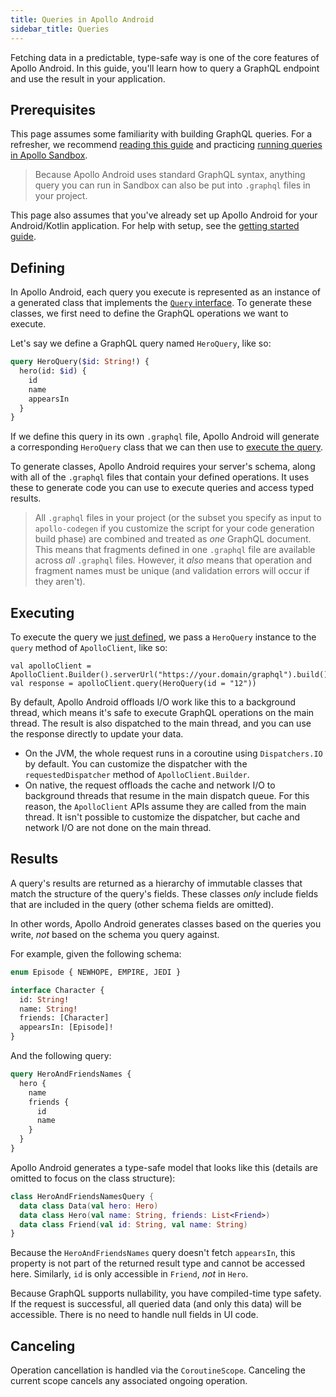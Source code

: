 ```yaml
---
title: Queries in Apollo Android
sidebar_title: Queries
---
```



Fetching data in a predictable, type-safe way is one of the core features of Apollo Android. In this guide, you'll learn how to query a GraphQL endpoint and use the result in your application.

## Prerequisites

This page assumes some familiarity with building GraphQL queries. For a refresher, we recommend [reading this guide](http://graphql.org/learn/queries/) and practicing [running queries in Apollo Sandbox](https://studio.apollographql.com/sandbox/explorer?endpoint=https%3A%2F%2Fswapi-graphql.netlify.app%2F.netlify%2Ffunctions%2Findex&explorerURLState=N4IgJg9gxgrgtgUwHYBcQC4QEcYIE4CeABAOIIoBiAlgDZwDORwAOkkUQIY03V2Mtt2RAGa0GTVkKEoqKGgklCAvopVIlIADQgAbhzxUOAI3n0MIEEqA).

> Because Apollo Android uses standard GraphQL syntax, anything query you can run in Sandbox can also be put into `.graphql` files in your project.

This page also assumes that you've already set up Apollo Android for your Android/Kotlin application. For help with setup, see the [getting started guide](../#get-started).

## Defining

In Apollo Android, each query you execute is represented as an instance of a generated class that implements the [`Query` interface](https://github.com/apollographql/apollo-android/blob/9c998e47f698bdbe5db6b6d6965dbc34183d507e/apollo-api/src/commonMain/kotlin/com/apollographql/apollo3/api/Query.kt#L6). To generate these classes, we first need to define the GraphQL operations we want to execute.

Let's say we define a GraphQL query named `HeroQuery`, like so:

```graphql:title=HeroQuery.graphql
query HeroQuery($id: String!) {
  hero(id: $id) {
    id
    name
    appearsIn
  }
}
```

If we define this query in its own `.graphql` file, Apollo Android will generate a corresponding `HeroQuery` class that we can then use to [execute the query](#executing).

To generate classes, Apollo Android requires your server's schema, along with all of the `.graphql` files that contain your defined operations. It uses these to generate code you can use to execute queries and access typed results.

> All `.graphql` files in your project (or the subset you specify as input to `apollo-codegen` if you customize the script for your code generation build phase) are combined and treated as _one_ GraphQL document. This means that fragments defined in one `.graphql` file are available across _all_ `.graphql` files. However, it _also_ means that operation and fragment names must be unique (and validation errors will occur if they aren't).


## Executing

To execute the query we [just defined](#defining), we pass a `HeroQuery` instance to the `query` method of `ApolloClient`, like so:

```kotlin{2}
val apolloClient = ApolloClient.Builder().serverUrl("https://your.domain/graphql").build()
val response = apolloClient.query(HeroQuery(id = "12"))
```

By default, Apollo Android offloads I/O work like this to a background thread, which means it's safe to execute GraphQL operations on the main thread. The result is also dispatched to the main thread, and you can use the response directly to update your data.

* On the JVM, the whole request runs in a coroutine using `Dispatchers.IO` by default. You can customize the dispatcher with
  the `requestedDispatcher` method of `ApolloClient.Builder`.
* On native, the request offloads the cache and network I/O to background threads that resume in the main dispatch queue. For this reason,
  the `ApolloClient` APIs assume they are called from the main thread. It isn't possible to customize the dispatcher, but cache and network
  I/O are not done on the main thread.

## Results

A query's results are returned as a hierarchy of immutable classes that match the structure of the query's fields. These classes _only_ include fields that are included in the query (other schema fields are omitted).

In other words, Apollo Android generates classes based on the queries you write, _not_ based on the schema you query against.

For example, given the following schema:

```graphql
enum Episode { NEWHOPE, EMPIRE, JEDI }

interface Character {
  id: String!
  name: String!
  friends: [Character]
  appearsIn: [Episode]!
}
```

And the following query:

```graphql
query HeroAndFriendsNames {
  hero {
    name
    friends {
      id
      name
    }
  }
}
```

Apollo Android generates a type-safe model that looks like this (details are omitted to focus on the class structure):

```kotlin
class HeroAndFriendsNamesQuery {
  data class Data(val hero: Hero)
  data class Hero(val name: String, friends: List<Friend>)
  data class Friend(val id: String, val name: String)
}
```

Because the `HeroAndFriendsNames` query doesn't fetch `appearsIn`, this property is not part of the returned result type and cannot be accessed here. Similarly, `id` is only accessible in `Friend`, _not_ in `Hero`.

Because GraphQL supports nullability, you have compiled-time type safety. If the request is successful, all queried data (and only this data) will be accessible. There is no need to handle null fields in UI code.

## Canceling

Operation cancellation is handled via the `CoroutineScope`. Canceling the current scope cancels any associated ongoing operation.
